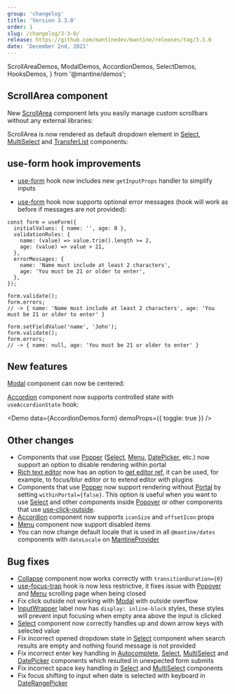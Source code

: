 ```yaml
---
group: 'changelog'
title: 'Version 3.3.0'
order: 1
slug: /changelog/3-3-0/
release: https://github.com/mantinedev/mantine/releases/tag/3.3.0
date: 'December 2nd, 2021'
---
```


  ScrollAreaDemos,
  ModalDemos,
  AccordionDemos,
  SelectDemos,
  HooksDemos,
} from '@mantine/demos';

## ScrollArea component

New [ScrollArea](https://mantine.dev/core/scroll-area/) component lets you easily manage custom scrollbars
without any external libraries:

<Demo data={ScrollAreaDemos.configurator} />

ScrollArea is now rendered as default dropdown element in [Select](https://mantine.dev/core/select/), [MultiSelect](https://mantine.dev/core/multi-select/)
and [TransferList](https://mantine.dev/core/transfer-list/) components:

<Demo data={SelectDemos.large} />

## use-form hook improvements

- [use-form](https://mantine.dev/hooks/use-form/) hook now includes new `getInputProps` handler to simplify inputs

- [use-form](https://mantine.dev/hooks/use-form/) hook now supports optional error messages (hook will work as before if messages are not provided):

```tsx
const form = useForm({
  initialValues: { name: '', age: 0 },
  validationRules: {
    name: (value) => value.trim().length >= 2,
    age: (value) => value > 21,
  },
  errorMessages: {
    name: 'Name must include at least 2 characters',
    age: 'You must be 21 or older to enter',
  },
});

form.validate();
form.errors;
// -> { name: 'Name must include at least 2 characters', age: 'You must be 21 or older to enter' }

form.setFieldValue('name', 'John');
form.validate();
form.errors;
// -> { name: null, age: 'You must be 21 or older to enter' }
```

## New features

[Modal](https://mantine.dev/core/modal/) component can now be centered:

<Demo data={ModalDemos.centered} />

[Accordion](https://mantine.dev/core/accordion/) component now supports controlled state with `useAccordionState` hook:

<Demo data={AccordionDemos.form} demoProps={{ toggle: true }} />

## Other changes

- Components that use [Popper](https://mantine.dev/core/popper/) ([Select](https://mantine.dev/core/select/), [Menu](https://mantine.dev/core/menu/), [DatePicker](https://mantine.dev/dates/date-picker/), etc.) now support an option to disable rendering within portal
- [Rich text editor](https://mantine.dev/others/rte/) now has an option to [get editor ref](https://mantine.dev/others/rte/#get-editor-ref), it can be used, for example, to focus/blur editor or to extend editor with plugins
- Components that use [Popper](https://mantine.dev/core/popper/) now support rendering without [Portal](https://mantine.dev/core/portal/) by setting `withinPortal={false}`. This option is useful when you want to use [Select](https://mantine.dev/core/select/) and other components inside [Popover](https://mantine.dev/core/popover/) or other components that use [use-click-outside](https://mantine.dev/hooks/use-click-outside/).
- [Accordion](https://mantine.dev/core/accordion/) component now supports `iconSize` and `offsetIcon` props
- [Menu](https://mantine.dev/core/menu/) component now support disabled items
- You can now change default locale that is used in all `@mantine/dates` components with `dateLocale` on [MantineProvider](https://mantine.dev/theming/mantine-provider/)

## Bug fixes

- [Collapse](https://mantine.dev/core/collapse/) component now works correctly with `transitionDuration={0}`
- [use-focus-trap](https://mantine.dev/hooks/use-focus-trap/) hook is now less restrictive, it fixes issue with [Popover](https://mantine.dev/core/popover/) and [Menu](https://mantine.dev/core/menu/) scrolling page when being closed
- Fix click outside not working with [Modal](https://mantine.dev/core/modal/) with outside overflow
- [InputWrapper](https://mantine.dev/core/input-wrapper/) label now has `display: inline-block` styles, these styles will prevent input focusing when empty area above the input is clicked
- [Select](https://mantine.dev/core/select/) component now correctly handles up and down arrow keys with selected value
- Fix incorrect opened dropdown state in [Select](https://mantine.dev/core/select/) component when search results are empty and nothing found message is not provided
- Fix incorrect enter key handling in [Autocomplete](https://mantine.dev/core/autocomplete/), [Select](https://mantine.dev/core/select/), [MultiSelect](https://mantine.dev/core/multi-select/) and [DatePicker](https://mantine.dev/core/date-picker/) components which resulted in unexpected form submits
- Fix incorrect space key handling in [Select](https://mantine.dev/core/select/) and [MultiSelect](https://mantine.dev/core/multi-select/) components
- Fix focus shifting to input when date is selected with keyboard in [DateRangePicker](https://mantine.dev/dates/date-range-picker/)
